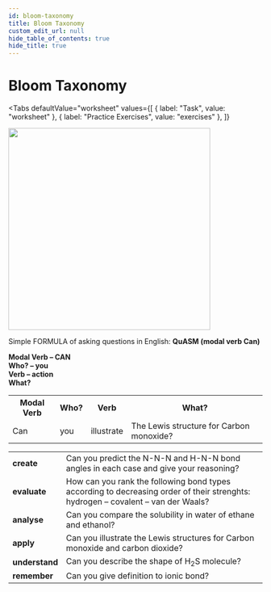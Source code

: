 ```yaml
---
id: bloom-taxonomy
title: Bloom Taxonomy
custom_edit_url: null
hide_table_of_contents: true
hide_title: true
---
```



# Bloom Taxonomy

<Tabs
  defaultValue="worksheet"
  values={[
    { label: "Task", value: "worksheet" },
    { label: "Practice Exercises", value: "exercises" },
  ]}
>

<TabItem value="worksheet">



<img src={bloom} width="400"/>

Simple FORMULA of asking questions in English: **QuASM (modal verb Can)**

**Modal Verb – CAN**  
**Who? – you**  
**Verb – action**  
**What?**

<table>
  <tr>
    <th>Modal Verb</th>
    <th>Who?</th>
    <th>Verb</th>
    <th>What?</th>
  </tr>
  <tr>
    <td>Can</td>
    <td>you</td>
    <td>illustrate</td>
    <td>The Lewis structure for Carbon monoxide?</td>
  </tr>
</table>

<table>
  <tr>
    <td><strong>create</strong></td>
    <td>Can you predict the N-N-N and H-N-N bond angles in each case and give your reasoning?</td>
  </tr>
  <tr>
    <td><strong>evaluate</strong></td>
    <td>How can you rank the following bond types according to decreasing order of their strenghts: hydrogen – covalent – van der Waals?</td>
  </tr>
  <tr>
    <td><strong>analyse</strong></td>
    <td>Can you compare the solubility in water of ethane and ethanol?</td>
  </tr>
  <tr>
    <td><strong>apply</strong></td>
    <td>Can you illustrate the Lewis structures for Carbon monoxide and carbon dioxide?</td>
  </tr>
  <tr>
    <td><strong>understand</strong></td>
    <td>Can you describe the shape of H<sub>2</sub>S molecule?</td>
  </tr>
  <tr>
    <td><strong>remember</strong></td>
    <td>Can you give definition to ionic bond?
</td>
  </tr>

</table>

</TabItem>

<TabItem value="exercises">
  <Frame src="https://learningapps.org/watch?v=pbmm0q10j21" height="480px" />
</TabItem>

</Tabs>

<Theme bonding />
